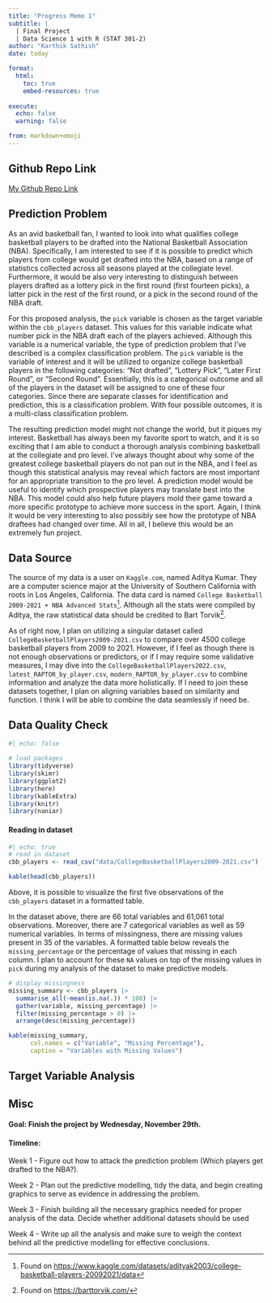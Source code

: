 ```yaml
---
title: "Progress Memo 1"
subtitle: |
  | Final Project 
  | Data Science 1 with R (STAT 301-2)
author: "Karthik Sathish"
date: today

format:
  html:
    toc: true
    embed-resources: true
    
execute:
  echo: false
  warning: false

from: markdown+emoji 
---
```


::: {.callout-tip icon=false}

## Github Repo Link


[My Github Repo Link](https://github.com/stat301-2-2024-winter/final-project-2-kvsathish.git)

:::

## Prediction Problem

  As an avid basketball fan, I wanted to look into what qualifies college basketball players to be drafted into the National Basketball Association (NBA). Specifically, I am interested to see if it is possible to predict which players from college would get drafted into the NBA, based on a range of statistics collected across all seasons played at the collegiate level. Furthermore, it would be also very interesting to distinguish between players drafted as a lottery pick in the first round (first fourteen picks), a latter pick in the rest of the first round, or a pick in the second round of the NBA draft. 

  For this proposed analysis, the `pick` variable is chosen as the target variable within the `cbb_players` dataset. This values for this variable indicate what number pick in the NBA draft each of the players achieved. Although this variable is a numerical variable, the type of prediction problem that I've described is a complex classification problem. The `pick` variable is the variable of interest and it will be utilized to organize college basketball players in the following categories: "Not drafted", "Lottery Pick", "Later First Round", or "Second Round". Essentially, this is a categorical outcome and all of the players in the dataset will be assigned to one of these four categories. Since there are separate classes for identification and prediction, this is a classification problem. With four possible outcomes, it is a multi-class classification problem.

  The resulting prediction model might not change the world, but it piques my interest. Basketball has always been my favorite sport to watch, and it is so exciting that I am able to conduct a thorough analysis combining basketball at the collegiate and pro level. I've always thought about why some of the greatest college basketball players do not pan out in the NBA, and I feel as though this statistical analysis may reveal which factors are most important for an appropriate transition to the pro level. A prediction model would be useful to identify which prospective players may translate best into the NBA. This model could also help future players mold their game toward a more specific prototype to achieve more success in the sport. Again, I think it would be very interesting to also possibly see how the prototype of NBA draftees had changed over time. All in all, I believe this would be an extremely fun project.


## Data Source

The source of my data is a user on `Kaggle.com`, named Aditya Kumar. They are a computer science major at the University of Southern California with roots in Los Angeles, California. The data card is named `College Basketball 2009-2021 + NBA Advanced Stats`^[Found on [https://www.kaggle.com/datasets/adityak2003/college-basketball-players-20092021/data](https://www.kaggle.com/datasets/adityak2003/college-basketball-players-20092021/data)]. Although all the stats were compiled by Aditya, the raw statistical data should be credited to Bart Torvik^[Found on [https://barttorvik.com/](https://barttorvik.com/)].

As of right now, I plan on utilizing a singular dataset called `CollegeBasketballPlayers2009-2021.csv` to compare over 4500 college basketball players from 2009 to 2021. However, if I feel as though there is not enough observations or predictors, or if I may require some validative measures, I may dive into the `CollegeBasketballPlayers2022.csv`, `latest_RAPTOR_by_player.csv`, `modern_RAPTOR_by_player.csv` to combine information and analyze the data more holistically. If I need to join these datasets together, I plan on aligning variables based on similarity and function. I think I will be able to combine the data seamlessly if need be.


## Data Quality Check

```r
#| echo: false

# load packages
library(tidyverse)
library(skimr)
library(ggplot2)
library(here)
library(kableExtra)
library(knitr)
library(naniar)
```


#### Reading in dataset

```r
#| echo: true
# read in dataset
cbb_players <- read_csv("data/CollegeBasketballPlayers2009-2021.csv")

kable(head(cbb_players))
```

Above, it is possible to visualize the first five observations of the `cbb_players` dataset in a formatted table.

In the dataset above, there are 66 total variables and 61,061 total observations. Moreover, there are 7 categorical variables as well as 59 numerical variables. In terms of missingness, there are missing values present in 35 of the variables. A formatted table below reveals the `missing_percentage` or the percentage of values that missing in each column. I plan to account for these `NA` values on top of the missing values in `pick` during my analysis of the dataset to make predictive models.


```r
# display missingness
missing_summary <- cbb_players |> 
  summarise_all(~mean(is.na(.)) * 100) |> 
  gather(variable, missing_percentage) |> 
  filter(missing_percentage > 0) |> 
  arrange(desc(missing_percentage))

kable(missing_summary, 
      col.names = c("Variable", "Missing Percentage"),
      caption = "Variables with Missing Values")
```


## Target Variable Analysis



## Misc

#### Goal: Finish the project by Wednesday, November 29th.

#### Timeline:

Week 1 - Figure out how to attack the prediction problem (Which players get drafted to the NBA?).

Week 2 - Plan out the predictive modelling, tidy the data, and begin creating graphics to serve as evidence in addressing the problem.

Week 3 - Finish building all the necessary graphics needed for proper analysis of the data. Decide whether additional datasets should be used

Week 4 - Write up all the analysis and make sure to weigh the context behind all the predictive modelling for effective conclusions.


